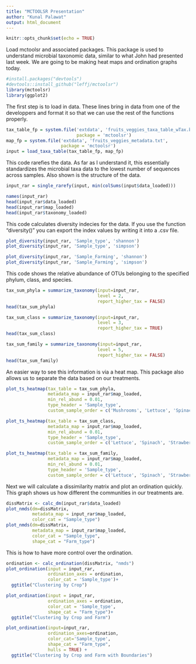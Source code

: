 ```yaml
---
title: "MCTOOLSR Presentation"
author: "Kunal Palawat"
output: html_document
---
```


```r
knitr::opts_chunk$set(echo = TRUE)
```

Load mctoolsr and associated packages. This package is used to understand microbial taxonomic data, similar to what John had presented last week. We are going to be making heat maps and ordination graphs today.
```r
#install.packages("devtools")
#devtools::install_github("leffj/mctoolsr")
library(mctoolsr)
library(ggplot2)
```

The first step is to load in data. These lines bring in data from one of the developpers and format it so that we can use the rest of the functions properly.
```r
tax_table_fp = system.file('extdata', 'fruits_veggies_taxa_table_wTax.biom',
                           package = 'mctoolsr')
map_fp = system.file('extdata', 'fruits_veggies_metadata.txt', 
                     package = 'mctoolsr')
input = load_taxa_table(tax_table_fp, map_fp)
```

This code rarefies the data. As far as I understand it, this essentially standardizes the microbial taxa data to the lowest number of sequences across samples. Also shown is the structure of the data.
```r
input_rar = single_rarefy(input, min(colSums(input$data_loaded)))

names(input_rar)
head(input_rar$data_loaded)
head(input_rar$map_loaded)
head(input_rar$taxonomy_loaded)
```

This code calculates diversity indecies for the data. If you use the function "diversity()" you can export the index values by writing it into a .csv file.
```r
plot_diversity(input_rar, 'Sample_type', 'shannon')
plot_diversity(input_rar, 'Sample_type', 'simpson')
```

```r
plot_diversity(input_rar, 'Sample_Farming', 'shannon')
plot_diversity(input_rar, 'Sample_Farming', 'simpson')
```

This code shows the relative abundance of OTUs belonging to the specified phylum, class, and species.
```r
tax_sum_phyla = summarize_taxonomy(input=input_rar,
                                   level = 2,
                                   report_higher_tax = FALSE)
head(tax_sum_phyla)

tax_sum_class = summarize_taxonomy(input=input_rar,
                                   level = 3,
                                   report_higher_tax = TRUE)
head(tax_sum_class)

tax_sum_family = summarize_taxonomy(input=input_rar,
                                   level = 5,
                                   report_higher_tax = FALSE)
head(tax_sum_family)
```

An easier way to see this information is via a heat map. This package also allows us to separate the data based on our treatments.

```r
plot_ts_heatmap(tax_table = tax_sum_phyla,
                metadata_map = input_rar$map_loaded,
                min_rel_abund = 0.01,
                type_header = 'Sample_type',
                custom_sample_order = c('Mushrooms', 'Lettuce', 'Spinach', 'Strawberries'))

plot_ts_heatmap(tax_table = tax_sum_class,
                metadata_map = input_rar$map_loaded,
                min_rel_abund = 0.01,
                type_header = 'Sample_type',
                custom_sample_order = c('Lettuce', 'Spinach', 'Strawberries', 'Mushrooms'))

plot_ts_heatmap(tax_table = tax_sum_family,
                metadata_map = input_rar$map_loaded,
                min_rel_abund = 0.01,
                type_header = 'Sample_type',
                custom_sample_order = c('Lettuce', 'Spinach', 'Strawberries', 'Mushrooms'))
```


Next we will calculate a dissimilarity matrix and plot an ordination quickly. This graph shows us how different the communities in our treatments are.
```r
dissMatrix <- calc_dm(input_rar$data_loaded)
plot_nmds(dm=dissMatrix,
          metadata_map = input_rar$map_loaded,
          color_cat = "Sample_type")
plot_nmds(dm=dissMatrix,
          metadata_map = input_rar$map_loaded,
          color_cat = "Sample_type",
          shape_cat = "Farm_type")
```

This is how to have more control over the ordination.
```r
ordination <- calc_ordination(dissMatrix, "nmds")
plot_ordination(input = input_rar,
                ordination_axes = ordination,
                color_cat = 'Sample_type')+
  ggtitle("Clustering by Crop")

plot_ordination(input = input_rar,
                ordination_axes = ordination,
                color_cat = 'Sample_type',
                shape_cat = "Farm_type")+
  ggtitle("Clustering by Crop and Farm")

plot_ordination(input=input_rar,
                ordination_axes=ordination,
                color_cat='Sample_type',
                shape_cat = "Farm_type",
                hulls = TRUE) +
  ggtitle("Clustering by Crop and Farm with Boundaries")
```

```r

```





